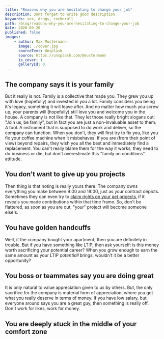 ```yaml
---
title: "Reasons why you are hesitating to change your job"
description: Dont forget to write good description
keywords: sex, drugs, rocknroll
path: /blog/reasons-why-you-are-hesitating-to-change-your-job
date: 2020-09-20
published: false
images:
    - author: Max Mustermann
      image: ./cover.jpg
      sourceText: Unsplash
      source: https://unsplash.com/@mustermann
      is_cover: 1
      galleryId: 0
---
```



## The company says it is your family

But it really is not. Family is a collective that made you. They grew you up with love (hopefully) and invested in you a lot. Family considers you being it's legacy, something it will leave after. And no matter how much you screw up, your parents will (hopefully) still love you and welcome you in the house.
A company is not like that. They let those really bright slogans out: "Join us, be family", but in fact you are just a non-invaluable asset to them. A tool. A instrument that is supposed to do work and deliver, so the company can function. When you don't, they will first try to fix you, like you fix your coffee machine when it misbehaves.
If you are (from their point of view) beyond repairs, they wish you all the best and immediately find a replacement.
You can't really blame them for the way it works, they need to do business or die, but don't overestimate this "family on conditions" attitude. 

## You don't want to give up you projects

Then thing is that noting is really yours there. The company owns everything you make between 9:00 and 18:00, just as your contract depicts. Sometimes they can even try to [claim rights on your pet projects](https://thebell.io/en/corporate-raiding-scandal-engulfs-russian-internet-pioneer/), if it reveals you made contributions within that time frame.
So, don't be flattered, as soon as you are out, "your" project will become someone else's.

## You have golden handcuffs

Well, if the company bought your apartment, then you are definitely in trouble. But if you have something like LTIP, then ask yourself: is this money worth sacrificing your potential career? When you grow enough to earn the same amount as your LTIP *potentiall* brings, wouldn't it be a better opportunity?

## You boss or teammates say you are doing great

It is only natural to value appreciation given to us by others. But, the only sacrifice for the company is material form of appreciation, where you get what you really deserve in terms of money.
If you have low salary, but everyone around says you are a great guy, then something is really off.
Don't work for likes, work for money.

## You are deeply stuck in the middle of your comfort zone


